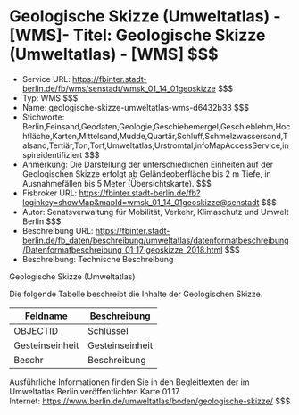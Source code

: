 # Geologische Skizze (Umweltatlas) - [WMS]- Titel: Geologische Skizze (Umweltatlas) - [WMS] $$$
- Service URL: https://fbinter.stadt-berlin.de/fb/wms/senstadt/wmsk_01_14_01geoskizze $$$
- Typ: WMS $$$
- Name: geologische-skizze-umweltatlas-wms-d6432b33 $$$
- Stichworte: Berlin,Feinsand,Geodaten,Geologie,Geschiebemergel,Geschieblehm,Hochfläche,Karten,Mittelsand,Mudde,Quartär,Schluff,Schmelzwassersand,Talsand,Tertiär,Ton,Torf,Umweltatlas,Urstromtal,infoMapAccessService,inspireidentifiziert $$$
- Anmerkung: Die Darstellung der unterschiedlichen Einheiten auf der Geologischen Skizze erfolgt ab Geländeoberfläche bis 2 m Tiefe, in Ausnahmefällen bis 5 Meter (Übersichtskarte). $$$
- Fisbroker URL: https://fbinter.stadt-berlin.de/fb?loginkey=showMap&mapId=wmsk_01_14_01geoskizze@senstadt $$$
- Autor: Senatsverwaltung für Mobilität, Verkehr, Klimaschutz und Umwelt Berlin $$$
- Beschreibung URL: https://fbinter.stadt-berlin.de/fb_daten/beschreibung/umweltatlas/datenformatbeschreibung/Datenformatbeschreibung_01_17_geoskizze_2018.html $$$
- Beschreibung: Technische Beschreibung 

Geologische Skizze (Umweltatlas)

Die folgende Tabelle beschreibt die Inhalte der Geologischen Skizze. 

| **Feldname**    | **Beschreibung** |
| --------------- | ---------------- |
| OBJECTID        | Schlüssel        |
| Gesteinseinheit | Gesteinseinheit  |
| Beschr          | Beschreibung     |

Ausführliche Informationen finden Sie in den Begleittexten der im Umweltatlas Berlin veröffentlichten Karte 01.17.  
Internet: https://www.berlin.de/umweltatlas/boden/geologische-skizze/ $$$
